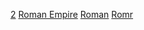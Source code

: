 {{CatPair|1世紀羅馬帝國|3世紀羅馬帝國}}

[[Category:各世紀羅馬帝國|2]]
[[Category:2世紀各國|Roman Empire]]
[[Category:2世紀歐洲|Roman]]
[[Category:2世纪亚洲|Romr]]